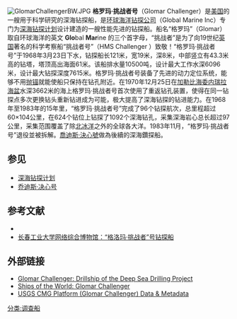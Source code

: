 [[Image:GlomarChallengerBW.JPG|thumb]]
'''格罗玛·挑战者号'''（Glomar Challenger）是[[美国|美国]]的一艘用于科学研究的深海钻探船，是[[环球海洋钻探公司|环球海洋钻探公司]]（Global Marine Inc）专门为[[深海钻探计划|深海钻探计划]]设计建造的一艘性能先进的钻探船。船名“格罗玛”（Glomar）取自环球海洋的英文 '''Glo'''bal '''Mar'''ine 的三个首字母，“挑战者”是为了向19世纪[[英国|英国]]著名的科学考察船“挑战者号”（HMS Challenger ）致敬！“格罗玛·挑战者号”于1968年3月23日下水，钻探船长121米，宽19米，深8米，中部竖立有43.3米高的钻塔，塔顶高出海面61米。该船排水量10500吨，设计最大工作水深6096米，设计最大钻探深度7615米。格罗玛·挑战者号装备了先进的动力定位系统，能够不用[[抛锚|抛锚]]就能使船只保持在钻孔附近。在1970年12月25日在[[加勒比海|加勒比海]][[委内瑞拉海盆|委内瑞拉海盆]]水深3662米的海上格罗玛·挑战者号首次使用了重返钻孔装置，使得在同一钻探点多次更换钻头重新钻进成为可能，极大提高了深海钻探的钻进能力。在1968年至1983年的15年里，“格罗玛·挑战者号”完成了96个钻探航次，总里程超过60×104公里，在624个钻位上钻探了1092个深海钻孔，采集深海岩心总长超过97公里，采集范围覆盖了除[[北冰洋|北冰洋]]之外的全球各大洋。1983年11月，“格罗玛·挑战者号”退役並被拆解。[[喬迪斯·決心號|喬迪斯·決心號]]做為後續的深海鑽探船。
==参见==
* [[深海钻探计划|深海钻探计划]]
* [[乔迪斯·决心号|乔迪斯·决心号]]
==参考文献==
*{{cite book zh |author=宁付龙 |title=大洋科学钻探--从DSDP→ODP→IODP |format=M |edition=1 |location=武汉 |publisher=中国地质大学出版社 |date=2010 |pages=217-219 |id=ISBN 978-7-5625-2415-1}}
*[http://kepu.ccut.edu.cn/100k/read-htm-tid-10828-fpage-2.html 长春工业大学网络综合博物馆：“格洛玛·挑战者”号钻探船] {{Wayback|url=http://kepu.ccut.edu.cn/100k/read-htm-tid-10828-fpage-2.html |date=20160305232535 }}
==外部链接 ==
*[http://www-odp.tamu.edu/glomar.html Glomar Challenger: Drillship of the Deep Sea Drilling Project] {{Wayback|url=http://www-odp.tamu.edu/glomar.html |date=20201106232447 }}
*[http://college.hmco.com/history/readerscomp/ships/html/sh_038600_glomarchalle.htm  Ships of the World: Glomar Challenger] {{Wayback|url=http://college.hmco.com/history/readerscomp/ships/html/sh_038600_glomarchalle.htm |date=20060307211008 }}
*[https://web.archive.org/web/20050425221214/http://walrus.wr.usgs.gov/infobank/programs/html/platforms/html/Glomar_Challenger.html USGS CMG Platform (Glomar Challenger) Data & Metadata]

[[分类:调查船|分类:调查船]]
{{Authority control}}